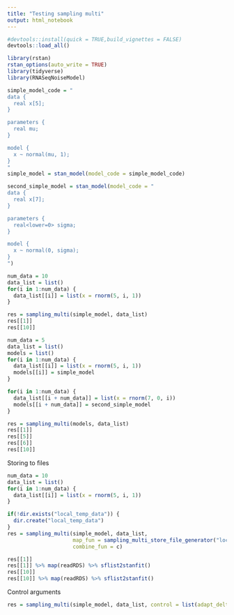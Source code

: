 ```yaml
---
title: "Testing sampling multi"
output: html_notebook
---
```


```r
#devtools::install(quick = TRUE,build_vignettes = FALSE)
devtools::load_all()

library(rstan)
rstan_options(auto_write = TRUE)
library(tidyverse)
library(RNASeqNoiseModel)

simple_model_code = "
data {
  real x[5];
}

parameters {
  real mu;
}

model {
  x ~ normal(mu, 1);
}
"
simple_model = stan_model(model_code = simple_model_code)

second_simple_model = stan_model(model_code = "
data {
  real x[7];
}

parameters {
  real<lower=0> sigma;
}

model {
  x ~ normal(0, sigma);
}
")

```

```r
num_data = 10
data_list = list()
for(i in 1:num_data) {
  data_list[[i]] = list(x = rnorm(5, i, 1))
}

res = sampling_multi(simple_model, data_list)
res[[1]]
res[[10]]
```

```r
num_data = 5
data_list = list()
models = list()
for(i in 1:num_data) {
  data_list[[i]] = list(x = rnorm(5, i, 1))
  models[[i]] = simple_model
}

for(i in 1:num_data) {
  data_list[[i + num_data]] = list(x = rnorm(7, 0, i))
  models[[i + num_data]] = second_simple_model
}

res = sampling_multi(models, data_list)
res[[1]]
res[[5]]
res[[6]]
res[[10]]
```

Storing to files

```r
num_data = 10
data_list = list()
for(i in 1:num_data) {
  data_list[[i]] = list(x = rnorm(5, i, 1))
}

if(!dir.exists("local_temp_data")) {
  dir.create("local_temp_data")
}
res = sampling_multi(simple_model, data_list, 
                     map_fun = sampling_multi_store_file_generator("local_temp_data","simple_fit"), 
                     combine_fun = c)

res[[1]]
res[[1]] %>% map(readRDS) %>% sflist2stanfit()
res[[10]]
res[[10]] %>% map(readRDS) %>% sflist2stanfit()
```

Control arguments

```r
res = sampling_multi(simple_model, data_list, control = list(adapt_delta = 0.95))
```

